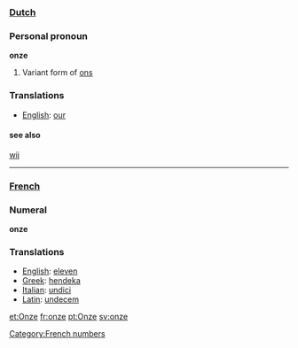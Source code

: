 ===[[Dutch]]===
===Personal pronoun===
'''onze'''

#Variant form of [[ons]]

===Translations===
*[[English]]: [[our]]
====see also====
[[wij]]

----
===[[French]]===
===Numeral===
'''onze'''

===Translations===
*[[English]]: [[eleven]]
*[[Greek]]: [[hendeka]]
*[[Italian]]: [[undici]]
*[[Latin]]: [[undecem]]

[[Category:French numbers]]

[[et:Onze]]
[[fr:onze]]
[[pt:Onze]]
[[sv:onze]]